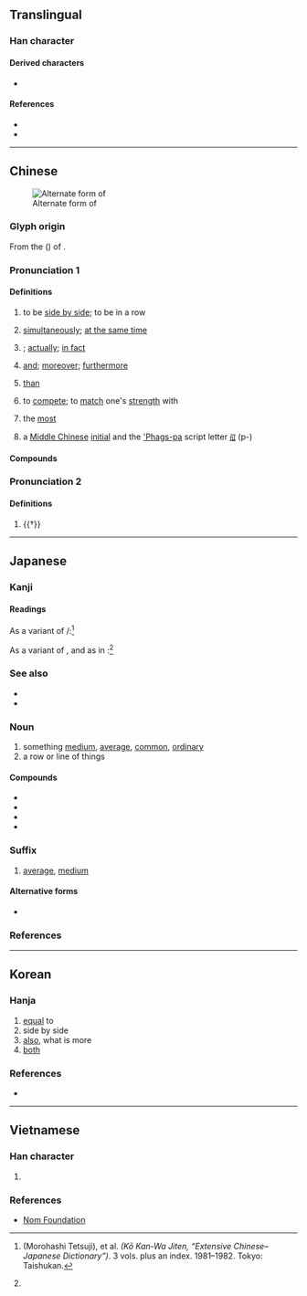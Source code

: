 {{also|并|幷|竝}}
{{character info/new}}
{{character info/new|0xfa70}}
==Translingual==

===Han character===
{{Han char|rn=1|rad=一|as=07|sn=8|four=80102|canj=TTC|ids=⿱䒑业,⿱丷亚}}

====Derived characters====
* {{l|mul|[[普]], [[碰]], [[椪]], [[掽]], [[湴]], [[潂]], [[諩]], [[踫]], [[䗒]], [[𠊧]], [[𠵔]], [[𡌶]], [[𢛰]], [[𦝤]], [[𪻁]], [[𡴢]], [[𠁔]], [[𠁜]], [[𠁝]], [[𡖼]], [[𫡀]], [[𤯭]], [[𣮧]], [[𣤞]], [[𪢭]], [[𤣋]], [[𤽽]], [[𧡟]], [[𨂝]], [[𨂞]], [[𦫄]], [[𨏨]], [[𨟘]], [[𩤀]], [[𩹁]], [[𠁟]]/[[𫡂]]/[[𫡁]], [[䰃]]}}

====References====
* {{Han ref|kx=0078.140|dkj=00054|dj=0157.250|hdz=10246.020|uh=4E26|ud=20006|bh=A8C3|bd=43203}}
* {{Han ref|uh=FA70}}

----

==Chinese==
{{zh-forms|s=并|alt=傡,竝,𡘋}}
[[File:並 Chinese character.jpg|thumb|Alternate form of {{lang|zh|並}}]]

===Glyph origin===
{{Han etym}}
From the {{w|clerical script}} ({{zh-l|*隸書}}) of {{och-l|竝}}.

===Pronunciation 1===
{{zh-pron
|m=bìng
|c=bing6,bing3
|h=pfs=pin
|mn=pēng/qz:pěng/zz,tw:phēng
|mn_note=“than; to compete; the most”: pēng (Xiamen, Zhangzhou); pěng (Quanzhou); phēng (Zhangzhou, Taiwan
other senses: pēng
|mn-t=bong6/bêng6
|mn-t_note=bong6 - vernacular; bêng6 - literary
|w=3bin
|mc=y
|oc=y
|ma=y
|cat=v,adv,con,mn:prep
}}

====Definitions====
{{zh-hanzi}}

# to be [[side by side]]; to be in a row
#: {{zh-x|並存|to '''co'''exist}}
# [[simultaneously]]; [[at the same time]]
# {{n-g|Used before a negative for emphasis}}; [[actually]]; [[in fact]]
#: {{zh-x|並非|'''in fact''' is not}}
#: {{zh-x|我 並 沒有 跟 他 說。|I have not told them anything.}}
# [[and]]; [[moreover]]; [[furthermore]]
#: {{zh-x|並且|moreover}}
# {{lb|zh|Min Nan}} [[than]]
#: {{zh-x|並{phēng} 你 較 好|better '''than''' you|TW}}
# {{lb|zh|Zhangzhou|_|Min Nan}} to [[compete]]; to [[match]] one's [[strength]] with
# {{lb|zh|Taiwanese Min Nan}} the [[most]]
#: {{zh-x|這個 囡仔 並{phēng} 愛 哭 %的。|This kid likes to cry '''the most'''.|TW}}
# {{zh-div|母}} {{lb|zh|phonology}} a [[Middle Chinese]] [[initial]] and the [['Phags-pa]] script letter [[ꡌ]] (p-)

====Compounds====
{{zh-der|並木|並肩|並列|並排|相提並論|並且|並存|並非|並世|並作|並出|並坐|並壽|並時|並未|並然|並用|並禽|並稱|並立|並聯|並興|並舉|並蒂|並行|並起|並跡|並軌|並輳|並轂|並轡|並進|並鄰|並重|並頭|並馬|並馳|並駕|並騖|並驅|比並|恩威並用|並頭蓮|五行並下|並存不悖|並蒂蓮|並世無雙|並肩而行|並不是|並垂不朽|並概青雲|恩威並重|兼籌並顧|情文並茂|並行不悖|感愧並交|並駕齊驅|剛柔並濟|恩威並行|恩威並濟|圖文並茂|並無此事|年德並高|並頭之花|恩威並著|俱收並蓄|並肩前進|勢不並立|兼容並蓄|並無不當|勢力並行|南山並壽|並肩作戰|兼收並蓄|公聽並觀|明並日月|文情並茂|水陸並進|椿萱並茂|齊名並價|蜂午並起|聲情並茂|連鑣並軫|龍虎並伏|齊驅並驟|齊驅並駕|齊頭並進|齊足並驅|齊足並馳|蓮開並蒂}}

===Pronunciation 2===
{{zh-pron
|m=bàng
|c=bong6
|cat=v
}}

====Definitions====
{{zh-hanzi}}

# {{†}} {{zh-alt-form|傍|to be [[near]]; [[approaching]]}}

{{zh-cat|Elementary}}

----

==Japanese==
{{ja-kanji forms|並|竝}}

===Kanji===
{{ja-kanji|grade=6|rs=一07|kyu=竝}}

====Readings====
{{ja-readings
|goon=びょう<びやう
|kanon=へい
|kun=なら-べる, なら-ぶ, なみ-, なら-びに
}}

As a variant of {{l|ja|徬}}/{{l|ja|傍}}:<ref name="koukanwa">{{lang|ja|諸橋轍次}} (Morohashi Tetsuji), et al. <cite>{{lang|ja|広漢和辞典}} (Kō Kan-Wa Jiten, “Extensive Chinese–Japanese Dictionary”)</cite>. 3 vols. plus an index. 1981–1982. Tokyo: Taishukan.</ref>
{{ja-readings
|goon=ぼう<ばう
|kanon=ほう<はう
|kun=よ-る, そ-う<そ-ふ, つら-なる
}}

As a variant of {{l|ja|伴}}, and as in {{l|ja|同竝}}:<ref name="koukanwa" />
{{ja-readings
|goon=ばん
|kanon=はん
|kun=ともな-う<ともな-ふ
}}

===See also===
* {{l|ja|大}}
* {{l|ja|特}}

===Noun===
{{ja-noun|なみ}}

# something [[medium]], [[average]], [[common]], [[ordinary]]
# a row or line of things

====Compounds====
* {{ja-r|並%列|へい%れつ}}
* {{ja-r|並%置|へい%ち}}
* {{ja-r|並%木|な%みき}}
* {{ja-r|人%並|ひと%なみ}}

===Suffix===
{{ja-pos|suffix|なみ}}

# [[average]], [[medium]]

====Alternative forms====
* {{l|ja|並み}}

===References===
<references/>

----

==Korean==

===Hanja===
{{ko-hanja|hangeul=[[병]], [[방]], [[반]]|rv=byeong, bang, ban|mr=pyŏng, pang, pan|y=pyeng, pang, pan|eumhun=아우를|ehrv=aureul|ehmr=aurǔl|ehy=}}

# [[equal]] to
# side by side
# [[also]], what is more
# [[both]]

===References===
* {{Hanja ref|nav=13654}}

----

==Vietnamese==

===Han character===
{{vi-hantu|tịnh|rs=一07}}

# {{defn|lang=vi|sort=一07}}

===References===
* [http://nomfoundation.org/common/nom_details.php?codepoint=4e26 Nom Foundation]